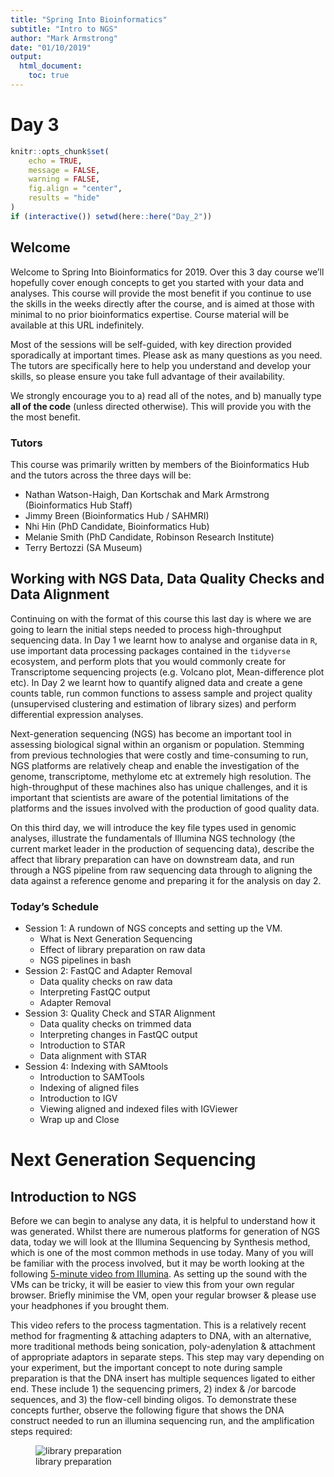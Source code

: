```yaml
---
title: "Spring Into Bioinformatics"
subtitle: "Intro to NGS"
author: "Mark Armstrong"
date: "01/10/2019"
output: 
  html_document:
    toc: true
---
```


# Day 3

```r
knitr::opts_chunk$set(
    echo = TRUE,
    message = FALSE,
    warning = FALSE,
    fig.align = "center",
    results = "hide"
)
if (interactive()) setwd(here::here("Day_2"))
```
## Welcome

Welcome to Spring Into Bioinformatics for 2019.
Over this 3 day course we'll hopefully cover enough concepts to get you started with your data and analyses.
This course will provide the most benefit if you continue to use the skills in the weeks directly after the course, and is aimed at those with minimal to no prior bioinformatics expertise.
Course material will be available at this URL indefinitely.

Most of the sessions will be self-guided, with key direction provided sporadically at important times.
Please ask as many questions as you need.
The tutors are specifically here to help you understand and develop your skills, so please ensure you take full advantage of their availability.

We strongly encourage you to a) read all of the notes, and b) manually type **all of the code** (unless directed otherwise).
This will provide you with the the most benefit.


### Tutors

This course was primarily written by members of the Bioinformatics Hub and the tutors across the three days will be:

- Nathan Watson-Haigh, Dan Kortschak and Mark Armstrong (Bioinformatics Hub Staff)
- Jimmy Breen (Bioinformatics Hub / SAHMRI)
- Nhi Hin (PhD Candidate, Bioinformatics Hub)
- Melanie Smith (PhD Candidate, Robinson Research Institute)
- Terry Bertozzi (SA Museum)

## Working with NGS Data, Data Quality Checks and Data Alignment

Continuing on with the format of this course this last day is where we are going to learn the initial steps needed to process high-throughput sequencing data. 
In Day 1 we learnt how to analyse and organise data in `R`, use important data processing packages contained in the `tidyverse` ecosystem, and perform plots that you would commonly create for Transcriptome sequencing projects (e.g. Volcano plot, Mean-difference plot etc). 
In Day 2 we learnt how to quantify aligned data and create a gene counts table, run common functions to assess sample and project quality (unsupervised clustering and estimation of library sizes) and perform differential expression analyses.

Next-generation sequencing (NGS) has become an important tool in assessing biological signal within an organism or population.
Stemming from previous technologies that were costly and time-consuming to run, NGS platforms are relatively cheap and enable the investigation of the genome, transcriptome, methylome etc at extremely high resolution.
The high-throughput of these machines also has unique challenges, and it is important that scientists are aware of the potential limitations of the platforms and the issues involved with the production of good quality data.

On this third day, we will introduce the key file types used in genomic analyses,
illustrate the fundamentals of Illumina NGS technology (the current market leader in the production of sequencing data),
describe the affect that library preparation can have on downstream data,
and run through a NGS pipeline from raw sequencing data through to aligning the data against a reference genome and preparing it for the analysis on day 2.

### Today's Schedule

- Session 1: A rundown of NGS concepts and setting up the VM.
  - What is Next Generation Sequencing
  - Effect of library preparation on raw data
  - NGS pipelines in bash

- Session 2: FastQC and Adapter Removal
  - Data quality checks on raw data
  - Interpreting FastQC output
  - Adapter Removal

- Session 3: Quality Check and STAR Alignment
  - Data quality checks on trimmed data
  - Interpreting changes in FastQC output
  - Introduction to STAR
  - Data alignment with STAR

- Session 4: Indexing with SAMtools
  - Introduction to SAMTools
  - Indexing of aligned files
  - Introduction to IGV
  - Viewing aligned and indexed files with IGViewer
  - Wrap up and Close
  
# Next Generation Sequencing

## Introduction to NGS
Before we can begin to analyse any data, it is helpful to understand how it was generated. Whilst there are numerous platforms for generation of NGS data, today we will look at the Illumina Sequencing by Synthesis method, which is one of the most common methods in use today. Many of you will be familiar with the process involved, but it may be worth looking at the following [5-minute video from Illumina](http://youtu.be/womKfikWlxM). As setting up the sound with the VMs can be tricky, it will be easier to view this from your own regular browser. Briefly minimise the VM, open your regular browser & please use your headphones if you brought them.

This video refers to the process tagmentation. This is a relatively recent method for fragmenting & attaching adapters to DNA, with an alternative, more traditional methods being sonication, poly-adenylation & attachment of appropriate adaptors in separate steps. This step may vary depending on your experiment, but the important concept to note during sample preparation is that the DNA insert has multiple sequences ligated to either end. These include 1) the sequencing primers, 2) index & /or barcode sequences, and 3) the flow-cell binding oligos. To demonstrate these concepts further, observe the following figure that shows the DNA construct needed to run an illumina sequencing run, and the amplification steps required:

![library preparation](https://github.com/UofABioinformaticsHub/Spring_Into_Bioinformatics/images/libprep.jpg)
  


